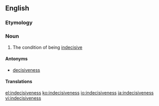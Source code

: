 ==English==

===Etymology===
{{suffix|indecisive|ness}}

===Noun===
{{en-noun|-|es}}

# The condition of being [[indecisive]]

====Antonyms====
* [[decisiveness]]

====Translations====
{{trans-see|condition of being indecisive|indecision}}

[[el:indecisiveness]]
[[ko:indecisiveness]]
[[io:indecisiveness]]
[[ja:indecisiveness]]
[[vi:indecisiveness]]